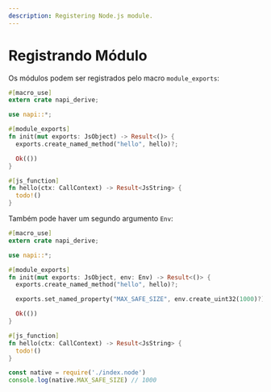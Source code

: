 ```yaml
---
description: Registering Node.js module.
---
```


# Registrando Módulo

Os módulos podem ser registrados pelo macro `module_exports`:

```rust filename="lib.rs"
#[macro_use]
extern crate napi_derive;

use napi::*;

#[module_exports]
fn init(mut exports: JsObject) -> Result<()> {
  exports.create_named_method("hello", hello)?;

  Ok(())
}

#[js_function]
fn hello(ctx: CallContext) -> Result<JsString> {
  todo!()
}
```

Também pode haver um segundo argumento `Env`:

```rust filename="lib.rs"
#[macro_use]
extern crate napi_derive;

use napi::*;

#[module_exports]
fn init(mut exports: JsObject, env: Env) -> Result<()> {
  exports.create_named_method("hello", hello)?;

  exports.set_named_property("MAX_SAFE_SIZE", env.create_uint32(1000)?)?;

  Ok(())
}

#[js_function]
fn hello(ctx: CallContext) -> Result<JsString> {
  todo!()
}
```

```js
const native = require('./index.node')
console.log(native.MAX_SAFE_SIZE) // 1000
```
